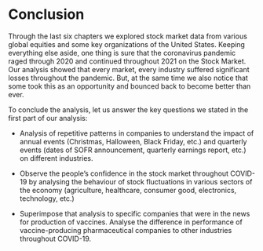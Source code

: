 # Conclusion

Through the last six chapters we explored stock market data from various global equities and some key organizations of the United States. Keeping everything else aside, one thing is sure that the coronavirus pandemic raged through 2020 and continued throughout 2021 on the Stock Market. Our analysis showed that every market, every industry suffered significant losses throughout the pandemic. But, at the same time we also notice that some took this as an opportunity and bounced back to become better than ever. 

To conclude the analysis, let us answer the key questions we stated in the first part of our analysis:

- Analysis of repetitive patterns in companies to understand the impact of annual events (Christmas, Halloween, Black Friday, etc.) and quarterly events (dates of SOFR announcement, quarterly earnings report, etc.) on different industries.



- Observe the people’s confidence in the stock market throughout COVID-19 by analysing the behaviour of stock fluctuations in various sectors of the economy (agriculture, healthcare, consumer good, electronics, technology, etc.)


- Superimpose that analysis to specific companies that were in the news for production of vaccines. Analyse the difference in performance of vaccine-producing pharmaceutical companies to other industries throughout COVID-19.